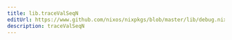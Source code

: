 ```yaml
---
title: lib.traceValSeqN
editUrl: https://www.github.com/nixos/nixpkgs/blob/master/lib/debug.nix#L139C5
description: traceValSeqN
---
```




<LinkCard
    title="Contribute Now!"
    description="API Documentation is done in our source code"
    href="https://www.github.com/nixos/nixpkgs/blob/master/lib/debug.nix#L139C5"
/>

